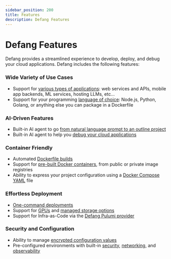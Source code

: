 ```yaml
---
sidebar_position: 200
title: Features
description: Defang Features
---
```


# Defang Features

Defang provides a streamlined experience to develop, deploy, and debug your cloud applications. Defang includes the following features:

### Wide Variety of Use Cases
- Support for [various types of applications](/docs/intro/use-cases): web services and APIs, mobile app backends, ML services, hosting LLMs, etc...
- Support for your programming [language of choice](/docs/samples): Node.js, Python, Golang, or anything else you can package in a Dockerfile

### AI-Driven Features
- Built-in AI agent to go [from natural language prompt to an outline project](/docs/tutorials/generate-new-code-using-ai)
- Built-in AI agent to help you [debug your cloud applications](/docs/concepts/debug)

### Container Friendly
- Automated [Dockerfile builds](/docs/concepts/deployments)
- Support for [pre-built Docker containers](/docs/tutorials/deploy-container-using-the-cli), from public or private image registries
- Ability to express your project configuration using a [Docker Compose YAML](/docs/concepts/compose) file

### Effortless Deployment
- [One-command deployments](/docs/getting-started#install-the-defang-cli)
- Support for [GPUs](/docs/concepts/resources) and [managed storage options](/docs/concepts/managed-storage)
- Support for Infra-as-Code via the [Defang Pulumi provider](/docs/concepts/pulumi)

### Security and Configuration
- Ability to manage [encrypted configuration values](/docs/concepts/configuration)
- Pre-configured environments with built-in [security](/docs/concepts/security), [networking](/docs/concepts/networking), and [observability](/docs/concepts/observability)